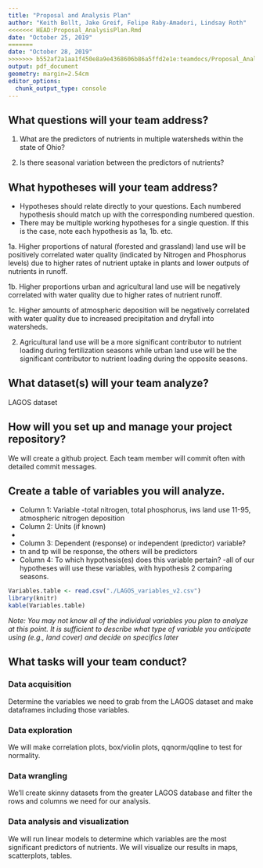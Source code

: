 ```yaml
---
title: "Proposal and Analysis Plan"
author: "Keith Bollt, Jake Greif, Felipe Raby-Amadori, Lindsay Roth"
<<<<<<< HEAD:Proposal_AnalysisPlan.Rmd
date: "October 25, 2019"
=======
date: "October 28, 2019"
>>>>>>> b552af2a1aa1f450e8a9e4368606b86a5ffd2e1e:teamdocs/Proposal_AnalysisPlan.Rmd
output: pdf_document
geometry: margin=2.54cm
editor_options: 
  chunk_output_type: console
---
```


## What questions will your team address?

1. What are the predictors of nutrients in multiple watersheds within the state of Ohio?

2. Is there seasonal variation between the predictors of nutrients?

## What hypotheses will your team address? 

* Hypotheses should relate directly to your questions. Each numbered hypothesis should match up with the corresponding numbered question. 
* There may be multiple working hypotheses for a single question. If this is the case, note each hypothesis as 1a, 1b. etc.

1a. Higher proportions of natural (forested and grassland) land use will be positively correlated  water quality (indicated by Nitrogen and Phosphorus levels) due to higher rates of nutrient uptake in plants and lower outputs of nutrients in runoff.

1b. Higher proportions urban and agricultural land use will be negatively correlated with water quality due to higher rates of nutrient runoff.

1c. Higher amounts of atmospheric deposition will be negatively correlated with water quality due to increased  precipitation and dryfall into watersheds.

2. Agricultural land use will be a more significant contributor to nutrient loading during fertilization seasons while urban land use will be the significant contributor to nutrient loading during the opposite seasons. 


## What dataset(s) will your team analyze?
LAGOS dataset


## How will you set up and manage your project repository? 
We will create a github project. Each team member will commit often with detailed commit messages.


## Create a table of variables you will analyze.

* Column 1: Variable
-total nitrogen, total phosphorus, iws land use 11-95, atmospheric nitrogen deposition
* Column 2: Units (if known)
-
* Column 3: Dependent (response) or independent (predictor) variable?
- tn and tp will be response, the others will be predictors
* Column 4: To which hypothesis(es) does this variable pertain?
-all of our hypotheses will use these variables, with hypothesis 2 comparing seasons.

```r
Variables.table <- read.csv("./LAGOS_variables_v2.csv")
library(knitr)
kable(Variables.table)
```

*Note: You may not know all of the individual variables you plan to analyze at this point. It is sufficient to describe what type of variable you anticipate using (e.g., land cover) and decide on specifics later*

## What tasks will your team conduct? 

### Data acquisition

Determine the variables we need to grab from the LAGOS dataset and make dataframes including those variables.

### Data exploration

We will make correlation plots, box/violin plots, qqnorm/qqline to test for normality.

### Data wrangling

We'll create skinny datasets from the greater LAGOS database and filter the rows and columns we need for our analysis.

### Data analysis and visualization

We will run linear models to determine which variables are the most significant predictors of nutrients.  We will visualize our results in maps, scatterplots, tables. 
